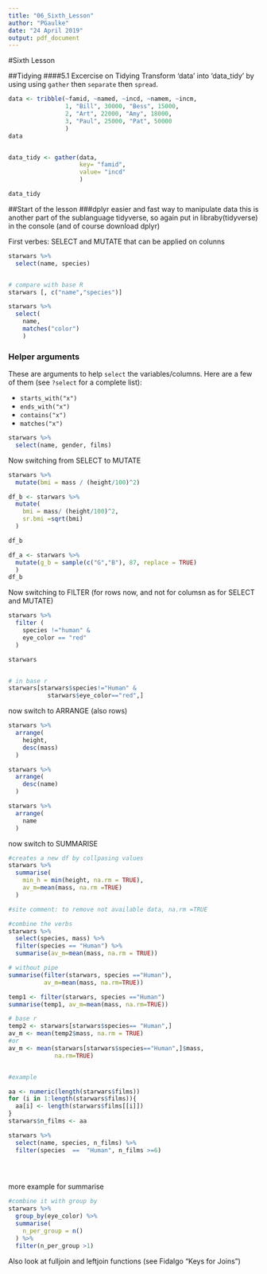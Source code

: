 ```yaml
---
title: "06_Sixth_Lesson"
author: "PGaulke"
date: "24 April 2019"
output: pdf_document
---
```


#Sixth Lesson

##Tidying
####5.1 Excercise on Tidying
Transform 'data' into 'data_tidy' by using using `gather` then `separate` then `spread`.

```r
data <- tribble(~famid, ~named, ~incd, ~namem, ~incm, 
                1, "Bill", 30000, "Bess", 15000,
                2, "Art", 22000, "Amy", 18000,
                3, "Paul", 25000, "Pat", 50000
                ) 
data


data_tidy <- gather(data, 
                    key= "famid",
                    value= "incd"
                    )

data_tidy
```



##Start of the lesson
###dplyr
easier and fast way to manipulate data
this is another part of the sublanguage tidyverse, so again put in libraby(tidyverse) in the console
(and of course download dplyr)

First verbes: SELECT and MUTATE that can be applied on colunns

```r
starwars %>%
  select(name, species)


# compare with base R
starwars [, c("name","species")]

starwars %>%
  select(
    name, 
    matches("color")
    )


```
### Helper arguments

These are arguments to help `select` the variables/columns. Here are a few of them (see `?select` for a complete list):

- `starts_with("x")`
- `ends_with("x")`
- `contains("x")`
- `matches("x")`


```r
starwars %>%
  select(name, gender, films)
```

Now switching from SELECT to MUTATE

```r
starwars %>%
  mutate(bmi = mass / (height/100)^2)

df_b <- starwars %>%
  mutate(
    bmi = mass/ (height/100)^2,
    sr.bmi =sqrt(bmi)
  )

df_b

df_a <- starwars %>%
  mutate(g_b = sample(c("G","B"), 87, replace = TRUE)
  )
df_b
```

Now switching to FILTER (for rows now, and not for columsn as for SELECT and MUTATE)

```r
starwars %>%
  filter (
    species !="human" &
    eye_color == "red"
  )

starwars


# in base r
starwars[starwars$species!="Human" &
           starwars$eye_color=="red",]

```

now switch to ARRANGE (also rows)
```r
starwars %>%
  arrange(
    height,
    desc(mass)
  )

starwars %>%
  arrange(
    desc(name)
  )

starwars %>%
  arrange(
    name
  )

```

now switch to SUMMARISE
```r
#creates a new df by collpasing values
starwars %>%
  summarise(
    min_h = min(height, na.rm = TRUE),
    av_m=mean(mass, na.rm =TRUE)
  )

#site comment: to remove not available data, na.rm =TRUE
```
```r
#combine the verbs
starwars %>%
  select(species, mass) %>%
  filter(species == "Human") %>%
  summarise(av_m=mean(mass, na.rm = TRUE))

# without pipe
summarise(filter(starwars, species =="Human"),
          av_m=mean(mass, na.rm=TRUE))

temp1 <- filter(starwars, species =="Human")
summarise(temp1, av_m=mean(mass, na.rm=TRUE))

# base r
temp2 <- starwars[starwars$species== "Human",]
av_m <- mean(temp2$mass, na.rm = TRUE)
#or
av_m <- mean(starwars[starwars$species=="Human",]$mass,
             na.rm=TRUE)


#example

aa <- numeric(length(starwars$films))
for (i in 1:length(starwars$films)){
  aa[i] <- length(starwars$films[[i]])
}
starwars$n_films <- aa

starwars %>%
  select(name, species, n_films) %>%
  filter(species  ==  "Human", n_films >=6)


         
```

more example for summarise

```r
#combine it with group by
starwars %>%
  group_by(eye_color) %>%
  summarise(
    n_per_group = n()
  ) %>%
  filter(n_per_group >1)


```

Also look at fulljoin and leftjoin functions (see Fidalgo "Keys for Joins")

